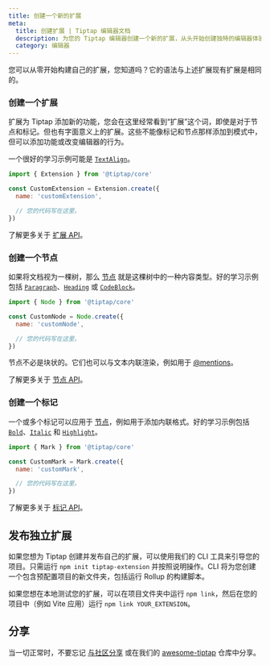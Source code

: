 ```yaml
---
title: 创建一个新的扩展
meta:
  title: 创建扩展 | Tiptap 编辑器文档
  description: 为您的 Tiptap 编辑器创建一个新的扩展，从头开始创建独特的编辑器体验。在文档中了解更多信息！
  category: 编辑器
---
```


您可以从零开始构建自己的扩展，您知道吗？它的语法与上述扩展现有扩展是相同的。

### 创建一个扩展

扩展为 Tiptap 添加新的功能，您会在这里经常看到“扩展”这个词，即使是对于节点和标记。但也有字面意义上的扩展。这些不能像标记和节点那样添加到模式中，但可以添加功能或改变编辑器的行为。

一个很好的学习示例可能是 [`TextAlign`](/editor/extensions/functionality/textalign)。

```js
import { Extension } from '@tiptap/core'

const CustomExtension = Extension.create({
  name: 'customExtension',

  // 您的代码写在这里。
})
```

了解更多关于 [扩展 API](/editor/extensions/custom-extensions/create-new/extension)。

### 创建一个节点

如果将文档视为一棵树，那么 [节点](/editor/extensions/nodes) 就是这棵树中的一种内容类型。好的学习示例包括 [`Paragraph`](/editor/extensions/nodes/paragraph)、[`Heading`](/editor/extensions/nodes/heading) 或 [`CodeBlock`](/editor/extensions/nodes/code-block)。

```js
import { Node } from '@tiptap/core'

const CustomNode = Node.create({
  name: 'customNode',

  // 您的代码写在这里。
})
```

节点不必是块状的。它们也可以与文本内联渲染，例如用于 [@mentions](/editor/extensions/nodes/mention)。

了解更多关于 [节点 API](/editor/extensions/custom-extensions/create-new/node)。

### 创建一个标记

一个或多个标记可以应用于 [节点](/editor/extensions/nodes)，例如用于添加内联格式。好的学习示例包括 [`Bold`](/editor/extensions/marks/bold)、[`Italic`](/editor/extensions/marks/italic) 和 [`Highlight`](/editor/extensions/marks/highlight)。

```js
import { Mark } from '@tiptap/core'

const CustomMark = Mark.create({
  name: 'customMark',

  // 您的代码写在这里。
})
```

了解更多关于 [标记 API](/editor/extensions/custom-extensions/create-new/mark)。

## 发布独立扩展

如果您想为 Tiptap 创建并发布自己的扩展，可以使用我们的 CLI 工具来引导您的项目。只需运行 `npm init tiptap-extension` 并按照说明操作。CLI 将为您创建一个包含预配置项目的新文件夹，包括运行 Rollup 的构建脚本。

如果您想在本地测试您的扩展，可以在项目文件夹中运行 `npm link`，然后在您的项目中（例如 Vite 应用）运行 `npm link YOUR_EXTENSION`。

## 分享

当一切正常时，不要忘记 [与社区分享](https://github.com/ueberdosis/tiptap/issues/819) 或在我们的 [awesome-tiptap](https://github.com/ueberdosis/awesome-tiptap) 仓库中分享。